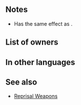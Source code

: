 {{Weapon Infobox
|tagid=SID_反攻の斧
|weaponName=Reprisal Axe
|image=wep_ax080
|weaponType=Axe
|might=10
|range=1
|effect=If foe initiates combat, grants Atk+6 during combat.
|cost=200
|exclusive=0
|statModifiers=0,10,0,0,0
|required=Steel Axe
|next=
|promotionRarity=5
|promotionTier=1
|intID=2336
|sort=6500
|value=11
|timingID=1
|abilityID=35
|limit1ID=2
|randomTimestamp=2021-01-08T07:00:00Z
|randomMinLv=21
|randomMaxLv=35
|properties=random_allowed
}}
==Notes==
* Has the same effect as {{Pt|Fierce Stance 3}}.
{{IfFoeInitiates}}
{{Combat boosts}}
==List of owners==
{{Skill Hero List}}
==In other languages==
{{OtherLanguages
|japanese=反攻の斧
|german=Racheaxt
|spanishEU=Hacha represalia
|spanishLA=Hacha represal.
|french=Hache représailles
|italian=Ascia punitiva
|chineseTW=反攻之斧
|portuguese=Mach. retaliativo
}}
==See also==
{{See also skills|cond=Description LIKE '%if foe initiates combat, grants Atk+%during combat%' AND WikiName NOT LIKE '%reprisal%'|columns=3}}
* [[Skill families#Reprisal|Reprisal Weapons]]
{{Weapons Navbox}}